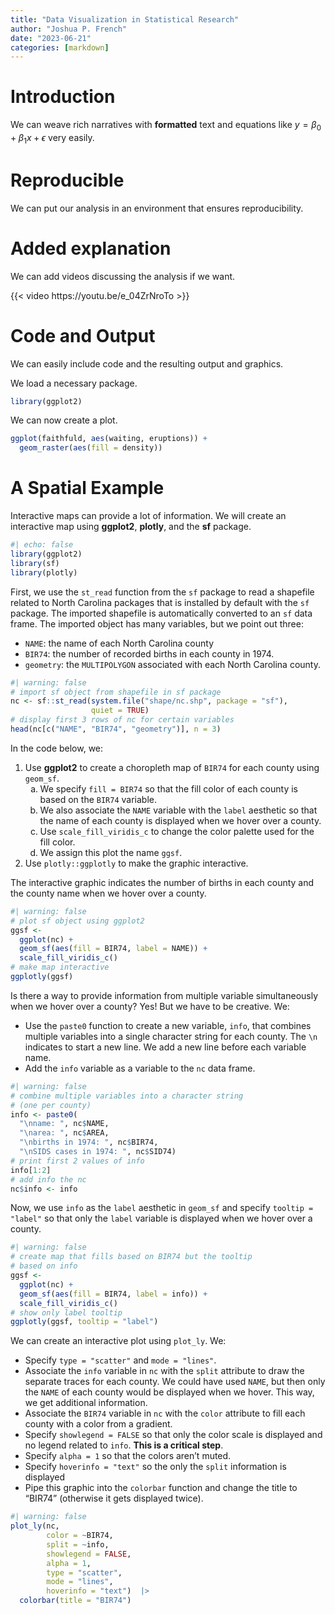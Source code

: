 ```yaml
---
title: "Data Visualization in Statistical Research"
author: "Joshua P. French"
date: "2023-06-21"
categories: [markdown]
---
```


# Introduction

We can weave rich narratives with **formatted** text and equations like $y = \beta_0 + \beta_1 x + \epsilon$ very easily.

# Reproducible

We can put our analysis in an environment that ensures reproducibility.

# Added explanation

We can add videos discussing the analysis if we want.

{{< video https://youtu.be/e_04ZrNroTo >}}

# Code and Output

We can easily include code and the resulting output and graphics.

We load a necessary package.

```r
library(ggplot2)
```

We can now create a plot.

```r
ggplot(faithfuld, aes(waiting, eruptions)) + 
  geom_raster(aes(fill = density))
```

# A Spatial Example

Interactive maps can provide a lot of information. We will create an interactive map using **ggplot2**, **plotly**, and the **sf** package. 

```r
#| echo: false
library(ggplot2)
library(sf)
library(plotly)
```

First, we use the `st_read` function from the `sf` package to read a shapefile related to North Carolina packages that is installed by default with the `sf` package. The imported shapefile is automatically converted to an `sf` data frame. The imported object has many variables, but we point out three:

- `NAME`: the name of each North Carolina county
- `BIR74`: the number of recorded births in each county in 1974.
- `geometry`: the `MULTIPOLYGON` associated with each North Carolina county.

```r
#| warning: false
# import sf object from shapefile in sf package
nc <- sf::st_read(system.file("shape/nc.shp", package = "sf"),
                  quiet = TRUE)
# display first 3 rows of nc for certain variables
head(nc[c("NAME", "BIR74", "geometry")], n = 3)
```
In the code below, we:

1. Use **ggplot2** to create a choropleth map of `BIR74` for each county using `geom_sf`.
    a. We specify `fill = BIR74` so that the fill color of each county is based on the `BIR74` variable.
    b. We also associate the `NAME` variable with the `label` aesthetic so that the name of each county is displayed when we hover over a county.
    c. Use `scale_fill_viridis_c` to change the color palette used for the fill color.
    d. We assign this plot the name `ggsf`.
1. Use `plotly::ggplotly` to make the graphic interactive.

The interactive graphic indicates the number of births in each county and the county name when we hover over a county.

```r
#| warning: false
# plot sf object using ggplot2
ggsf <-
  ggplot(nc) +
  geom_sf(aes(fill = BIR74, label = NAME)) +
  scale_fill_viridis_c()
# make map interactive
ggplotly(ggsf)
```

Is there a way to provide information from multiple variable simultaneously when we hover over a county? Yes! But we have to be creative. We:

- Use the `paste0` function to create a new variable, `info`, that combines multiple variables into a single character string for each county. The `\n` indicates to start a new line. We add a new line before each variable name.
- Add the `info` variable as a variable to the `nc` data frame.

```r
#| warning: false
# combine multiple variables into a character string 
# (one per county)
info <- paste0(
  "\nname: ", nc$NAME,
  "\narea: ", nc$AREA,
  "\nbirths in 1974: ", nc$BIR74,
  "\nSIDS cases in 1974: ", nc$SID74)
# print first 2 values of info
info[1:2]
# add info the nc
nc$info <- info
```

Now, we use `info` as the `label` aesthetic in `geom_sf` and
specify `tooltip = "label"` so that only the `label` variable is displayed when we hover over a county.

```r
#| warning: false
# create map that fills based on BIR74 but the tooltip
# based on info
ggsf <-
  ggplot(nc) +
  geom_sf(aes(fill = BIR74, label = info)) +
  scale_fill_viridis_c()
# show only label tooltip
ggplotly(ggsf, tooltip = "label")
```

We can create an interactive plot using `plot_ly`. We:

- Specify `type = "scatter"` and `mode = "lines"`.
- Associate the `info` variable in `nc` with the `split` attribute to draw the separate traces for each county. We could have used `NAME`, but then only the `NAME` of each county would be displayed when we hover. This way, we get additional information.
- Associate the `BIR74` variable in `nc` with the `color` attribute to fill each county with a color from a gradient.
- Specify `showlegend = FALSE` so that only the color scale is displayed and no legend related to `info`. **This is a critical step**.
- Specify `alpha = 1` so that the colors aren't muted.
- Specify `hoverinfo = "text"` so the only the `split` information is displayed
- Pipe this graphic into the `colorbar` function and change the title to "BIR74" (otherwise it gets displayed twice).

```r
#| warning: false
plot_ly(nc,
        color = ~BIR74,
        split = ~info,
        showlegend = FALSE,
        alpha = 1,
        type = "scatter",
        mode = "lines",
        hoverinfo = "text")  |>
  colorbar(title = "BIR74")
```